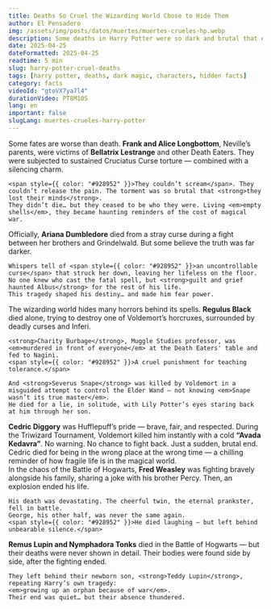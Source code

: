 ```yaml
---
title: Deaths So Cruel the Wizarding World Chose to Hide Them  
author: El Pensadero  
img: /assets/img/posts/datos/muertes/muertes-crueles-hp.webp  
description: Some deaths in Harry Potter were so dark and brutal that even the books barely dared to describe them. Discover the hidden tragedies the wizarding world tried to erase.  
date: 2025-04-25  
dateFormatted: 2025-04-25  
readtime: 5 min  
slug: harry-potter-cruel-deaths  
tags: [harry potter, deaths, dark magic, characters, hidden facts]  
category: facts  
videoId: "gtoVX7ya7l4"  
durationVideo: PT8M10S  
lang: en  
important: false  
slugLang: muertes-crueles-harry-potter
---
```



<Article>
  <Section title="🧠1. Neville’s Parents: Tortured Into Madness">
    Some fates are worse than death. <strong>Frank and Alice Longbottom</strong>, Neville’s parents, were victims of <strong>Bellatrix Lestrange</strong> and other Death Eaters.  
    They were subjected to <span style={{ color: "#928952", fontWeight: "bold" }}>sustained Cruciatus Curse torture</span> — combined with a silencing charm.

    <span style={{ color: "#928952" }}>They couldn’t scream</span>. They couldn’t release the pain. The torment was so brutal that <strong>they lost their minds</strong>.  
    They didn’t die… but they ceased to be who they were. Living <em>empty shells</em>, they became haunting reminders of the cost of magical war.
  </Section>

  <Section title="💔2. Ariana Dumbledore: The Death That Shaped a Headmaster">
    Officially, <strong>Ariana Dumbledore</strong> died from a stray curse during a fight between her brothers and Grindelwald.  
    But some believe the truth was far darker.

    Whispers tell of <span style={{ color: "#928952" }}>an uncontrollable curse</span> that struck her down, leaving her lifeless on the floor.  
    No one knew who cast the fatal spell, but <strong>guilt and grief haunted Albus</strong> for the rest of his life.  
    This tragedy shaped his destiny… and made him fear power.
  </Section>

  <Section title="🕯️3. Other Deaths That Shook the Wizarding World">
    The wizarding world hides many horrors behind its spells.  
    <strong>Regulus Black</strong> died alone, trying to destroy one of Voldemort’s horcruxes, surrounded by <span style={{ color: "#928952" }}>deadly curses and Inferi</span>.

    <strong>Charity Burbage</strong>, Muggle Studies professor, was <em>murdered in front of everyone</em> at the Death Eaters' table and fed to Nagini.  
    <span style={{ color: "#928952" }}>A cruel punishment for teaching tolerance.</span>

    And <strong>Severus Snape</strong> was killed by Voldemort in a misguided attempt to control the Elder Wand — not knowing <em>Snape wasn’t its true master</em>.  
    He died for a lie, in solitude, with Lily Potter’s eyes staring back at him through her son.
  </Section>

  <Section title="☠️4. Cedric Diggory: A Life Taken in a Second">
    <strong>Cedric Diggory</strong> was Hufflepuff’s pride — brave, fair, and respected. During the Triwizard Tournament, <span style={{ color: "#928952" }}>Voldemort killed him instantly</span> with a cold <strong>“Avada Kedavra”</strong>.  
    No warning. No chance to fight back. Just a sudden, brutal end.  
    Cedric died <span style={{ color: "#928952" }}>for being in the wrong place at the wrong time</span> — a chilling reminder of how fragile life is in the magical world.
  </Section>

  <Section title="💔5. Fred Weasley: The Final Laugh" imgAlt="Fred Weasley: The Final Laugh" imgSrc={weslay}>
    In the chaos of the Battle of Hogwarts, <strong>Fred Weasley</strong> was fighting bravely alongside his family, sharing a joke with his brother Percy.  
    Then, <span style={{ color: "#928952" }}>an explosion ended his life</span>.

    His death was devastating. The cheerful twin, the eternal prankster, fell in battle.  
    George, his other half, was never the same again.  
    <span style={{ color: "#928952" }}>He died laughing — but left behind unbearable silence.</span>
  </Section>

  <Section title="👶6. Remus and Tonks: A Love Torn by War">
    <strong>Remus Lupin and Nymphadora Tonks</strong> died in the Battle of Hogwarts — but <span style={{ color: "#928952" }}>their deaths were never shown in detail</span>.  
    Their bodies were found side by side, after the fighting ended.

    They left behind their newborn son, <strong>Teddy Lupin</strong>, repeating Harry’s own tragedy:  
    <em>growing up an orphan because of war</em>.  
    Their end was quiet… but their absence thundered.
  </Section>
</Article>
